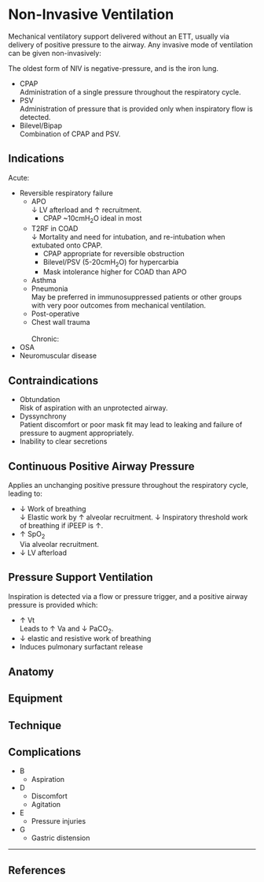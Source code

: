 # Non-Invasive Ventilation

Mechanical ventilatory support delivered without an ETT, usually via delivery of positive pressure to the airway. Any invasive mode of ventilation can be given non-invasively:

:::column-margin
The oldest form of NIV is negative-pressure, and is the iron lung.
:::

* CPAP\
Administration of a single pressure throughout the respiratory cycle.
* PSV\
Administration of pressure that is provided only when inspiratory flow is detected.
* Bilevel/Bipap\
Combination of CPAP and PSV.


## Indications

Acute:

* Reversible respiratory failure
    * APO\
    ↓ LV afterload and ↑ recruitment.
        * CPAP \~10cmH~2~O ideal in most
    * T2RF in COAD\
    ↓ Mortality and need for intubation, and re-intubation when extubated onto CPAP.
        * CPAP appropriate for reversible obstruction
        * Bilevel/PSV (5-20cmH~2~O) for hypercarbia
        * Mask intolerance higher for COAD than APO
    * Asthma
    * Pneumonia\
    May be preferred in immunosuppressed patients or other groups with very poor outcomes from mechanical ventilation. 
    * Post-operative
    * Chest wall trauma
  \
  \
Chronic:

* OSA
* Neuromuscular disease

## Contraindications

* Obtundation\
Risk of aspiration with an unprotected airway.
* Dyssynchrony\
Patient discomfort or poor mask fit may lead to leaking and failure of pressure to augment appropriately.
* Inability to clear secretions

## Continuous Positive Airway Pressure

Applies an unchanging positive pressure throughout the respiratory cycle, leading to:

* ↓ Work of breathing\
↓ Elastic work by ↑ alveolar recruitment. ↓ Inspiratory threshold work of breathing if iPEEP is ↑.
* ↑ SpO~2~\
Via alveolar recruitment.
* ↓ LV afterload


## Pressure Support Ventilation

Inspiration is detected via a flow or pressure trigger, and a positive airway pressure is provided which:

* ↑ Vt\
Leads to ↑ Va and ↓ PaCO~2~.
* ↓ elastic and resistive work of breathing
* Induces pulmonary surfactant release




## Anatomy

## Equipment

## Technique

## Complications

* B
    * Aspiration
* D
    * Discomfort
    * Agitation
* E
    * Pressure injuries 
* G
    * Gastric distension 


---

## References
